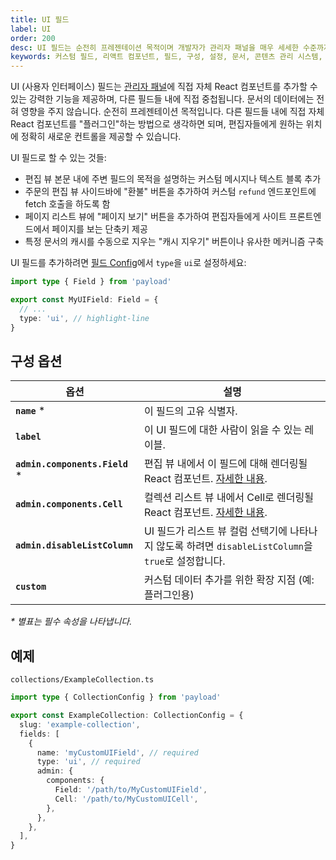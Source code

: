 ```yaml
---
title: UI 필드
label: UI
order: 200
desc: UI 필드는 순전히 프레젠테이션 목적이며 개발자가 관리자 패널을 매우 세세한 수준까지 커스터마이징할 수 있게 해주며, 액션과 기타 기능 추가도 포함됩니다.
keywords: 커스텀 필드, 리액트 컴포넌트, 필드, 구성, 설정, 문서, 콘텐츠 관리 시스템, cms, 헤드리스, javascript, node, react, nextjs
---
```


UI (사용자 인터페이스) 필드는 [관리자 패널](../admin/overview)에 직접 자체 React 컴포넌트를 추가할 수 있는 강력한 기능을 제공하며, 다른 필드들 내에 직접 중첩됩니다. 문서의 데이터에는 전혀 영향을 주지 않습니다. 순전히 프레젠테이션 목적입니다. 다른 필드들 내에 직접 자체 React 컴포넌트를 "플러그인"하는 방법으로 생각하면 되며, 편집자들에게 원하는 위치에 정확히 새로운 컨트롤을 제공할 수 있습니다.

UI 필드로 할 수 있는 것들:

- 편집 뷰 본문 내에 주변 필드의 목적을 설명하는 커스텀 메시지나 텍스트 블록 추가
- 주문의 편집 뷰 사이드바에 "환불" 버튼을 추가하여 커스텀 `refund` 엔드포인트에 fetch 호출을 하도록 함
- 페이지 리스트 뷰에 "페이지 보기" 버튼을 추가하여 편집자들에게 사이트 프론트엔드에서 페이지를 보는 단축키 제공
- 특정 문서의 캐시를 수동으로 지우는 "캐시 지우기" 버튼이나 유사한 메커니즘 구축

UI 필드를 추가하려면 [필드 Config](./overview)에서 `type`을 `ui`로 설정하세요:

```ts
import type { Field } from 'payload'

export const MyUIField: Field = {
  // ...
  type: 'ui', // highlight-line
}
```

## 구성 옵션

| 옵션                            | 설명                                                                                                                   |
| ------------------------------- | ---------------------------------------------------------------------------------------------------------------------- |
| **`name`** \*                   | 이 필드의 고유 식별자.                                                                                                 |
| **`label`**                     | 이 UI 필드에 대한 사람이 읽을 수 있는 레이블.                                                                          |
| **`admin.components.Field`** \* | 편집 뷰 내에서 이 필드에 대해 렌더링될 React 컴포넌트. [자세한 내용](./overview#field).                                |
| **`admin.components.Cell`**     | 컬렉션 리스트 뷰 내에서 Cell로 렌더링될 React 컴포넌트. [자세한 내용](./overview#cell).                               |
| **`admin.disableListColumn`**   | UI 필드가 리스트 뷰 컬럼 선택기에 나타나지 않도록 하려면 `disableListColumn`을 `true`로 설정합니다.                   |
| **`custom`**                    | 커스텀 데이터 추가를 위한 확장 지점 (예: 플러그인용)                                                                   |

_\* 별표는 필수 속성을 나타냅니다._

## 예제

`collections/ExampleCollection.ts`

```ts
import type { CollectionConfig } from 'payload'

export const ExampleCollection: CollectionConfig = {
  slug: 'example-collection',
  fields: [
    {
      name: 'myCustomUIField', // required
      type: 'ui', // required
      admin: {
        components: {
          Field: '/path/to/MyCustomUIField',
          Cell: '/path/to/MyCustomUICell',
        },
      },
    },
  ],
}
```